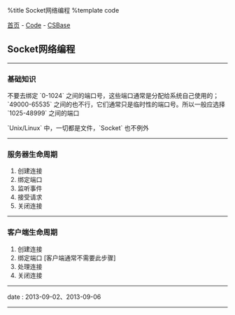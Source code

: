 %title Socket网络编程
%template code

[[../../index|首页]] - [[../index|Code]] - [[index|CSBase]]
==Socket网络编程==
----
===基础知识===

不要去绑定 `0-1024` 之间的端口号，这些端口通常是分配给系统自己使用的；`49000-65535` 之间的也不行，它们通常只是临时性的端口号。所以一般应选择 `1025-48999` 之间的端口

`Unix/Linux` 中，一切都是文件，`Socket` 也不例外
----
===服务器生命周期===

# 创建连接
# 绑定端口
# 监听事件
# 接受请求
# 关闭连接
----
===客户端生命周期===

# 创建连接
# 绑定端口 [客户端通常不需要此步骤]
# 处理连接
# 关闭连接
----
<red>date</red> : 2013-09-02、2013-09-06
----
